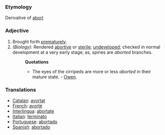 ===Etymology===
Derivative of [[abort]]
===Adjective===
#Brought forth [[prematurely]].
#''(Biology):'' Rendered [[abortive]] or [[sterile]]; [[undeveloped]]; checked in normal development at a very early stage; as, spines are ''aborted'' branches.
#:'''Quotations'''
#:*The eyes of the cirripeds are more or less ''aborted'' in their mature state. - [[Owen]].
===Translations===
* [[Catalan]]: [[avortat]]
* [[French]]: [[avorté]]
* [[Interlingua]]: [[abortate]]
* [[Italian]]: [[terminato]]
* [[Portuguese]]: [[abortado]]
* [[Spanish]]: [[abortado]]